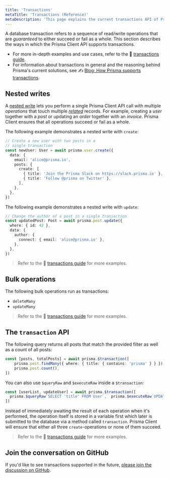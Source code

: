 ```yaml
---
title: 'Transactions'
metaTitle: 'Transactions (Reference)'
metaDescription: 'This page explains the current transactions API of Prisma Client.'
---
```


<TopBlock>

A database transaction refers to a sequence of read/write operations that are _guaranteed_ to either succeed or fail as a whole. This section describes the ways in which the Prisma Client API supports transactions.

- For more in-depth examples and use cases, refer to the 📖 [transactions guide](https://www.prisma.io/blog/how-prisma-supports-transactions-x45s1d5l0ww1/).
- For information about transactions in general and the reasoning behind Prisma's current solutions, see ✍ [Blog: How Prisma supports transactions](https://www.prisma.io/blog/how-prisma-supports-transactions-x45s1d5l0ww1/).

</TopBlock>

## Nested writes

A [nested write](relation-queries#nested-writes) lets you perform a single Prisma Client API call with multiple _operations_ that touch multiple [_related_](../prisma-schema/relations) records. For example, creating a _user_ together with a _post_ or updating an _order_ together with an _invoice_. Prisma Client ensures that all operations succeed or fail as a whole.

The following example demonstrates a nested write with `create`:

```ts
// Create a new user with two posts in a
// single transaction
const newUser: User = await prisma.user.create({
  data: {
    email: 'alice@prisma.io',
    posts: {
      create: [
        { title: 'Join the Prisma Slack on https://slack.prisma.io' },
        { title: 'Follow @prisma on Twitter' },
      ],
    },
  },
})
```

The following example demonstrates a nested write with `update`:

```ts
// Change the author of a post in a single transaction
const updatedPost: Post = await prisma.post.update({
  where: { id: 42 },
  data: {
    author: {
      connect: { email: 'alice@prisma.io' },
    },
  },
})
```

> Refer to the 📖 [transactions guide](../../../guides/prisma-guides/prisma-client-transactions-guide#nested-writes) for more examples.

## Bulk operations

The following bulk operations run as transactions:

- `deleteMany`
- `updateMany`

> Refer to the 📖 [transactions guide](../../../guides/prisma-guides/prisma-client-transactions-guide#bulk-operations) for more examples.

## The `transaction` API

The following query returns all posts that match the provided filter as well as a count of all posts:

```ts
const [posts, totalPosts] = await prisma.$transaction([
    prisma.post.findMany({ where: { title: { contains: 'prisma' } } }),
    prisma.post.count(),
])
```

You can also use `$queryRaw` and `$executeRaw` inside a `$transaction`:

```ts
const [userList, updateUser] = await prisma.$transaction([
  prisma.$queryRaw`SELECT 'title' FROM User`,  prisma.$executeRaw`UPDATE User SET name = 'Hello' WHERE id = 2;`,
])
```

Instead of immediately awaiting the result of each operation when it's performed, the operation itself is stored in a variable first which later is submitted to the database via a method called `transaction`. Prisma Client will ensure that either all three `create`-operations or none of them succeed.

> Refer to the 📖 [transactions guide](../../../guides/prisma-guides/prisma-client-transactions-guide#transaction-api) for more examples.

## Join the conversation on GitHub

If you'd like to see transactions supported in the future, [please join the discussion on GitHub](https://github.com/prisma/prisma-client-js/issues/349).
